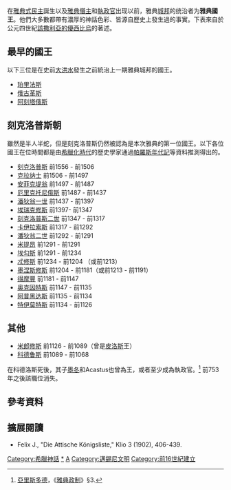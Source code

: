 在[[雅典式民主|雅典式民主]]誕生以及[[雅典|雅典]][[僭主|僭主]]和[[執政官_(雅典)|執政官]]出现以前，雅典[[城邦|城邦]]的统治者为'''雅典國王'''。他們大多數都帶有濃厚的神話色彩、皆源自歷史上發生過的事實。下表來自於公元四世紀[[該撒利亞的優西比烏|該撒利亞的優西比烏]]的著述。

==最早的國王==

以下三位是在史前[[大洪水|大洪水]]發生之前統治上一期雅典城邦的國王。

*[[珀里法斯_(雅典國王)|珀里法斯]]
*[[俄古革斯|俄古革斯]]
*[[阿刻塔俄斯|阿刻塔俄斯]]

==刻克洛普斯朝==

雖然是半人半蛇，但是刻克洛普斯仍然被認為是本次雅典的第一位國王。以下各位國王在位時間都是由[[希臘化時代|希臘化時代]]的歷史學家通過[[帕羅斯年代記|帕羅斯年代記]]等資料推測得出的。
 
*[[刻克洛普斯|刻克洛普斯]] 前1556 - 前1506
*[[克拉纳士|克拉纳士]] 前1506 - 前1497
*[[安菲克堤翁|安菲克堤翁]] 前1497 - 前1487
*[[雅典的厄里克托尼俄斯|厄里克托尼俄斯]] 前1487 - 前1437
*[[潘狄翁一世|潘狄翁一世]] 前1437 - 前1397
*[[埃瑞克修斯|埃瑞克修斯]] 前1397- 前1347
*[[刻克洛普斯二世|刻克洛普斯二世]] 前1347 - 前1317
*[[卡伊拉索斯|卡伊拉索斯]] 前1317 - 前1292
*[[潘狄翁二世|潘狄翁二世]] 前1292  - 前1291
*[[米提昂|米提昂]] 前1291 - 前1291
*[[埃勾斯|埃勾斯]] 前1291 - 前1234
*[[忒修斯|忒修斯]] 前1234 - 前1204 （或前1213）
*[[墨涅斯修斯|墨涅斯修斯]] 前1204 - 前1181（或前1213 - 前1191）
*[[得摩豐|得摩豐]] 前1181 - 前1147
*[[奥克因特斯|奥克因特斯]] 前1147 - 前1135
*[[阿普黑达斯|阿普黑达斯]] 前1135 - 前1134
*[[特伊莫特斯|特伊莫特斯]] 前1134 - 前1126

==其他==

*[[米郎修斯|米郎修斯]] 前1126 - 前1089（曾是[[皮洛斯|皮洛斯]]王）
*[[科德鲁斯|科德鲁斯]] 前1089 - 前1068

在科德洛斯死後，其子[[墨冬|墨冬]]和Acastus也曾為王，或者至少成為執政官。<ref>[[亞里斯多德|亞里斯多德]]，《[[雅典政制_(亚里士多德)|雅典政制]]》§3.</ref> 前753年之後該職位消失。

== 參考資料==
{{reflist}}

==擴展閱讀==
<div class="references-small">

* Felix J., "Die Attische Königsliste," Klio 3 (1902), 406-439.
</div>

{{古希臘}}

[[Category:希臘神話|Category:希臘神話]]
[[Category:雅典國王|*]]
[[Category:欧洲君主列表|A]]
[[Category:邁錫尼文明|Category:邁錫尼文明]]
[[Category:前16世紀建立|Category:前16世紀建立]]